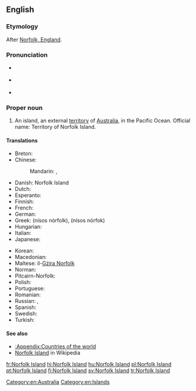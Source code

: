 ==English==
{{wikipedia}}

===Etymology===
After [[w:Norfolk, England|Norfolk, England]].

===Pronunciation===
* {{a|UK}} {{IPA|/ˈnɔː.fək ˈaɪ.lənd/|lang=en}}
* {{a|US}} {{IPA|/ˈnɔɹ.fɔk ˈaɪ.lənd/|lang=en}}
* {{audio|en-us-Norfolk Island.ogg|Audio (US)|lang=en}}

===Proper noun===
{{en-proper noun|head=[[Norfolk]] [[island|Island]]}}

# An island, an external [[territory]] of [[Australia]], in the Pacific Ocean. Official name: Territory of Norfolk Island.

====Translations====
{{trans-top|external territory of Australia}}
* Breton: {{t|br|Enez Norfolk}}
* Chinese:
*: Mandarin: {{t+|cmn|諾福克島|sc=Hani}}, {{t+|cmn|诺福克岛|tr=Nuòfúkè dǎo|sc=Hani}}
* Danish: Norfolk Island
* Dutch: {{t|nl|Norfolkeiland}}
* Esperanto: {{t|eo|Norfolkinsulo}}
* Finnish: {{t+|fi|Norfolkinsaari}}
* French: {{t+|fr|île Norfolk|f}}
* German: {{t+|de|Norfolkinsel|f}}
* Greek: {{t|el|Νήσος Νόρφολκ|f}} (nísos nórfolk), {{t|el|Νήσος Νόρφοκ|f}} (nísos nórfok)
* Hungarian: {{t+|hu|Norfolk-sziget}}
* Italian: {{t|it|Isola Norfolk}}
* Japanese: {{t|ja|ノーフォーク島|tr=Nōfōku-tō|sc=Jpan}}
{{trans-mid}}
* Korean: {{t|ko|노퍽 섬|tr=Nopeok seom|sc=Kore}}
* Macedonian: {{t|mk|Норфолк|m|tr=Nórfolk}}
* Maltese: il-[[Gżira Norfolk]]
* Norman: {{t|nrf|Île dé Norfolk|f}}
* Pitcairn-Norfolk: {{t|pih|Norfuk Ailen}}
* Polish: {{t+|pl|Norfolk}}
* Portuguese: {{t|pt|ilha Norfolk|f}}
* Romanian: {{t|ro|Insula Norfolk}}
* Russian: {{t+|ru|Но́рфолк|m}}, {{t|ru|о́стров Но́рфолк|m}}
* Spanish: {{t|es|isla Norfolk|f}}
* Swedish: {{t+|sv|Norfolkön}}
* Turkish: {{t+|tr|Norfolk Adası}}
{{trans-bottom}}

====See also====
* [[:Appendix:Countries of the world]]
* [[w:Norfolk Island|Norfolk Island]] in Wikipedia

[[Category:en:Australia]]
[[Category:en:Islands]]

[[fr:Norfolk Island]]
[[hi:Norfolk Island]]
[[hu:Norfolk Island]]
[[pl:Norfolk Island]]
[[pt:Norfolk Island]]
[[fi:Norfolk Island]]
[[sv:Norfolk Island]]
[[tr:Norfolk Island]]